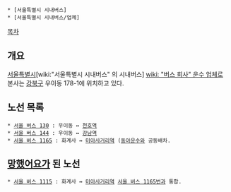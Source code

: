 * [서울특별시 시내버스]
 * [서울특별시 시내버스/업체]

{{{+1 삼양교통/三陽交通}}}

[[목차]]
== 개요 ==
[[서울특별시]][wiki:"서울특별시 시내버스" 의 시내버스] [[wiki: "버스 회사" 운수 업체]]로 본사는 [[강북구]] 우이동 178-1에 위치하고 있다.

== 노선 목록 ==
 * [[서울 버스 130]] : 우이동 ↔ [[천호역]]
 * [[서울 버스 144]] : 우이동 ↔ [[강남역]]
 * [[서울 버스 1165]] : 화계사 ↔ [[미아사거리역]] ([[동아운수]]와 공동배차.

== [[망했어요]]가 된 노선 ==
 * [[서울 버스 1115]] : 화계사 ↔ [[미아사거리역]] [[서울 버스 1165]]번과 통합.
